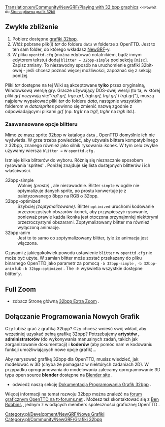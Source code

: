 [[Translation:en/Community/NewGRF/Playing with 32 bpp graphics]]
{{pl/Tłumaczenie|oryg. = Playing with 32bpp graphics
|z     = en
|na    = pl
|Postępy = 30}}
<small><<Powrót do [[pl/Archive/Old 32bpp/Rozwój Grafiki 32bpp|Strona główna grafik 32bit]]</small>
{{pl/Zgodne Wersje|0.6|align="right"}}

==Zwykłe zbliżenie==
# Pobierz dostępne  [[pl/Archive/Old 32bpp/Lista do pobrania 32bpp tary|grafiki 32bpp]].
# Włóż pobrane plik(i) ''tar'' do folderu <code>data</code> w folderze z OpenTTD. Jest to ten sam folder, do którego wkładasz [[pl/Manual/NewGRF|NewGRF]]-y.
# W pliku <code>openttd.cfg</code> (można edytować notatnikiem, bądź innym edytorem tekstu) dodaj <code>blitter = 32bpp-simple</code> pod sekcją <code>[misc]</code>. Zapisz zmiany. To niezawodny sposób na uruchomienie grafiki 32bit-owej - jeśli chcesz poznać więcej możliwości, zapoznać się z sekcją poniżej.

Pliki ''tar'' dostępne na tej Wiki są akceptowane '''tylko''' przez oryginalną, Windowsową wersję gry. Gracze używający DOS-owej wersji (to ta, w której pliki ''grf'' nazywają się:"''trg1.grf, trgc.grf, trgh.grf, trgi.grf'' i ''trgt.grf''"), muszą najpierw wypakować pliki ''tar'' do folderu ''data'', następnie wszystkim folderom w ''data/sprites'' powinno się zmienić nazwę zgodnie z odpowiadającymi plikami ''grf'' (np. ''trg1r'' na ''trg1'', ''trghr'' na ''trgh'' itd.).

===Zaawansowane opcje blitteru===

Mimo że masz sprite 32bpp w katalogu <code>data</code> , OpenTTD domyślnie ich nie wyświetla. W grze trzeba powiedzieć, aby używała blittera kompatybilnego z 32bpp, znanego również jako silnik rysowania ikonek. W tym celu zwykle używamy wiersza <code>blitter =</code> w <code>openttd.cfg</code> .
    
Istnieje kilka blitterów do wyboru. Różnią się nieznacznie sposobem rysowania 'sprites' . Poniżej znajduje się lista dostępnych blitterów i ich właściwości.

;32bpp-simple
:Wolniej ''(proste)'' , ale niezawodnie. Blitter <code>simple</code> w ogóle nie optymalizuje danych sprite, po prostu konwertuje je z paletyzowanego 8bpp na RGB o 32bpp.
;32bpp-optimized
:Szybciej ''(zoptymalizowane)''. Blitter <code>optimized</code> uruchomi kodowanie przezroczystych obszarów ikonek, aby przyspieszyć rysowanie, ponieważ prawie każda ikonka jest otoczona przynajmniej niektórymi przezroczystymi obszarami. Zoptymalizowany blitter ma również wyłączoną animację.
;32bpp-anim
:Jest to to samo co zoptymalizowany blitter, tyle że animacja jest włączona.

Czasami z jakiegokolwiek powodu ustawienie <code>blitter</code> w <code>openttd.cfg</code> nie może być użyte. W zamian blitter może zostać przekazany do pliku binarnego OpenTTD jako parametr za pomocą  <code>-b 32bpp-simple</code> , <code>-b 32bpp-anim</code> lub <code>-b 32bpp-optimized</code> . The <code>-h</code> wyświetla wszystkie dostępne blitter''`y''.

==Full Zoom==

* zobacz Stronę główną [[pl/Community/NewGRF/Rozgrywka z grafiką 32 bpp|32bpp Extra Zoom]] .


==Dołączanie Programowania Nowych Grafik==

Czy lubisz grać z grafiką 32bpp? Czy chcesz wnieść swój wkład, aby wcześniej uzyskać pełną grafikę 32bpp? Potrzebujemy '''artystów''' , '''administratorów''' (do wykonywania manualnych zadań, takich jak zorganizowanie dokumentacji) i '''koderów''' (aby pomóc nam w kodowaniu funkcji umożliwiających nowe opcje grafik)...

Aby narysować grafikę 32bpp dla OpenTTD, musisz wiedzieć, jak modelować w 3D (chyba że pomagasz w niektórych zadaniach 2D). W przypadku oprogramowania do modelowania zalecamy oprogramowanie 3D typu open source '''blender''' dostępne na [http://blender.org Blender site] .

* odwiedź naszą sekcję [[pl/Archive/Old 32bpp/Dokumentacja Rozwijania Grafik 32bpp|Dokumentacja Programowania Grafik 32bpp]] .

Więcej informacji na temat rozwoju 32bpp można znaleźć na [http://www.tt-forums.net/viewforum.php?f=36 forum graficznym OpenTTD na tt-forums.net] . Możesz też skontaktować się z  [[en/Ben|Ben Robbins]] , jednym z wiodących members społeczności graficznej OpenTTD .


<!--{{Navbox Graphics Development}}-->{{pl/Community/NewGRF/Navbox Programowanie grafik}}

<!--[[Category:New Graphics]][[Category:32bpp Graphics]]-->[[Category:pl/Development/NewGRF/Nowe Grafiki]][[Category:pl/Community/NewGRF/Grafiki 32bpp]]
